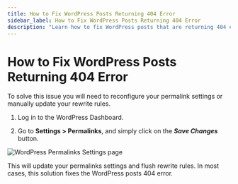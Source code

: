 ```yaml
---
title: How to Fix WordPress Posts Returning 404 Error
sidebar_label: How to Fix WordPress Posts Returning 404 Error
description: "Learn how to fix WordPress posts that are returning 404 errors by reconfiguring permalink settings or updating rewrite rules."  
---
```


# How to Fix WordPress Posts Returning 404 Error

To solve this issue you will need to reconfigure your permalink settings or manually update your rewrite rules.

1. Log in to the WordPress Dashboard.

2. Go to **Settings > Permalinks**, and simply click on the ***Save Changes*** button.

![WordPress Permalinks Settings page](./img/wordpress-fixes/permalink-settings.png)

This will update your permalinks settings and flush rewrite rules. In most cases, this solution fixes the WordPress posts 404 error.